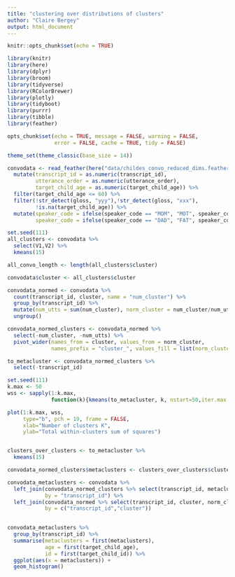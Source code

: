 ```yaml
---
title: "clustering over distributions of clusters"
author: "Claire Bergey"
output: html_document
---
```


```r
knitr::opts_chunk$set(echo = TRUE)

library(knitr)
library(here)
library(dplyr)
library(broom)
library(tidyverse)
library(RColorBrewer)
library(plotly)
library(tidyboot)
library(purrr)
library(tibble)
library(feather)

opts_chunk$set(echo = TRUE, message = FALSE, warning = FALSE, 
               error = FALSE, cache = TRUE, tidy = FALSE)

theme_set(theme_classic(base_size = 14))
```

```r
convodata <- read_feather(here("data/childes_convo_reduced_dims.feather")) %>%
  mutate(transcript_id = as.numeric(transcript_id),
         utterance_order = as.numeric(utterance_order),
         target_child_age = as.numeric(target_child_age)) %>%
  filter(target_child_age <= 60) %>%
  filter(!str_detect(gloss, "yyy"),!str_detect(gloss, "xxx"),
         !is.na(target_child_age)) %>%
  mutate(speaker_code = ifelse(speaker_code == "MOM", "MOT", speaker_code),
         speaker_code = ifelse(speaker_code == "DAD", "FAT", speaker_code))
```

```r
set.seed(111)
all_clusters <- convodata %>%
  select(V1,V2) %>%
  kmeans(15)

all_convo_length <- length(all_clusters$cluster)

convodata$cluster <- all_clusters$cluster
```

```r
convodata_normed <- convodata %>%
  count(transcript_id, cluster, name = "num_cluster") %>%
  group_by(transcript_id) %>%
  mutate(num_utts = sum(num_cluster), norm_cluster = num_cluster/num_utts) %>%
  ungroup() 

convodata_normed_clusters <- convodata_normed %>%
  select(-num_cluster, -num_utts) %>%
  pivot_wider(names_from = cluster, values_from = norm_cluster, 
              names_prefix = "cluster_", values_fill = list(norm_cluster = 0))

to_metacluster <- convodata_normed_clusters %>%
  select(-transcript_id)

set.seed(111)
k.max <- 50
wss <- sapply(1:k.max, 
              function(k){kmeans(to_metacluster, k, nstart=50,iter.max = 15 )$tot.withinss})

plot(1:k.max, wss,
     type="b", pch = 19, frame = FALSE, 
     xlab="Number of clusters K",
     ylab="Total within-clusters sum of squares")


clusters_over_clusters <- to_metacluster %>%
  kmeans(15)

convodata_normed_clusters$metaclusters <- clusters_over_clusters$cluster

convodata_metaclusters <- convodata %>%
  left_join(convodata_normed_clusters %>% select(transcript_id, metaclusters), 
            by = "transcript_id") %>%
  left_join(convodata_normed %>% select(transcript_id, cluster, norm_cluster), 
            by = c("transcript_id","cluster"))
  
```

```r
convodata_metaclusters %>%
  group_by(transcript_id) %>% 
  summarise(metaclusters = first(metaclusters), 
            age = first(target_child_age),
            id = first(target_child_id)) %>%
  ggplot(aes(x = metaclusters)) +
  geom_histogram()


```